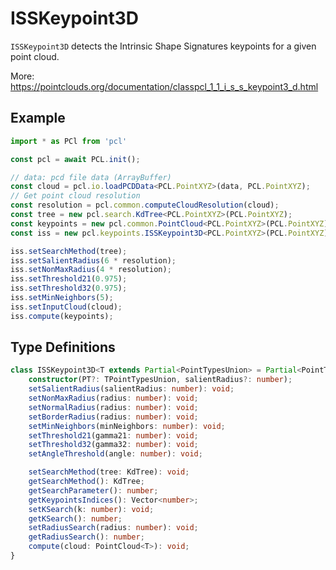 
# ISSKeypoint3D

`ISSKeypoint3D` detects the Intrinsic Shape Signatures keypoints for a given point cloud.

More: https://pointclouds.org/documentation/classpcl_1_1_i_s_s_keypoint3_d.html

## Example

```ts title="TypeScript" showLineNumbers
import * as PCl from 'pcl'

const pcl = await PCL.init();

// data: pcd file data (ArrayBuffer)
const cloud = pcl.io.loadPCDData<PCL.PointXYZ>(data, PCL.PointXYZ);
// Get point cloud resolution
const resolution = pcl.common.computeCloudResolution(cloud);
const tree = new pcl.search.KdTree<PCL.PointXYZ>(PCL.PointXYZ);
const keypoints = new pcl.common.PointCloud<PCL.PointXYZ>(PCL.PointXYZ);
const iss = new pcl.keypoints.ISSKeypoint3D<PCL.PointXYZ>(PCL.PointXYZ);

iss.setSearchMethod(tree);
iss.setSalientRadius(6 * resolution);
iss.setNonMaxRadius(4 * resolution);
iss.setThreshold21(0.975);
iss.setThreshold32(0.975);
iss.setMinNeighbors(5);
iss.setInputCloud(cloud);
iss.compute(keypoints);
```

## Type Definitions
```ts
class ISSKeypoint3D<T extends Partial<PointTypesUnion> = Partial<PointTypesIntersection>> {
    constructor(PT?: TPointTypesUnion, salientRadius?: number);
    setSalientRadius(salientRadius: number): void;
    setNonMaxRadius(radius: number): void;
    setNormalRadius(radius: number): void;
    setBorderRadius(radius: number): void;
    setMinNeighbors(minNeighbors: number): void;
    setThreshold21(gamma21: number): void;
    setThreshold32(gamma32: number): void;
    setAngleThreshold(angle: number): void;

    setSearchMethod(tree: KdTree): void;
    getSearchMethod(): KdTree;
    getSearchParameter(): number;
    getKeypointsIndices(): Vector<number>;
    setKSearch(k: number): void;
    getKSearch(): number;
    setRadiusSearch(radius: number): void;
    getRadiusSearch(): number;
    compute(cloud: PointCloud<T>): void;
}
```